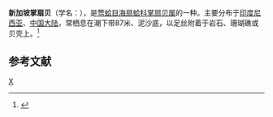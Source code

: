{{Speciesbox
| taxon = Volachlamys singaporinus
| binomial_authority = (Sowerby)
}}
'''新加坡掌扇贝'''（学名：''{{lang|la|Volachlamys singaporinus}}''），是[[莺蛤目|莺蛤目]][[海扇蛤科|海扇蛤科]][[掌扇贝属|掌扇贝属]]的一种。主要分布于[[印度尼西亚|印度尼西亚]]、[[中国大陆|中国大陆]]，常栖息在潮下带87米、泥沙底，以足丝附着于岩石、珊瑚礁或贝壳上。<ref>{{cite web|url=http://shell.sinica.edu.tw/chinese/shellbase_detail.php?science_no=3697|title=国际贝库：新加坡掌扇贝|publisher=台湾贝类资料库|accessdate=2009-08-11|archive-date=2019-01-23|archive-url=https://web.archive.org/web/20190123170520/http://shell.sinica.edu.tw/chinese/shellbase_detail.php?science_no=3697}}</ref>

== 参考文献 ==
{{reflist}}
{{Taxonbar|from=Q14516227}}

[[Category:掌扇贝属|X]]